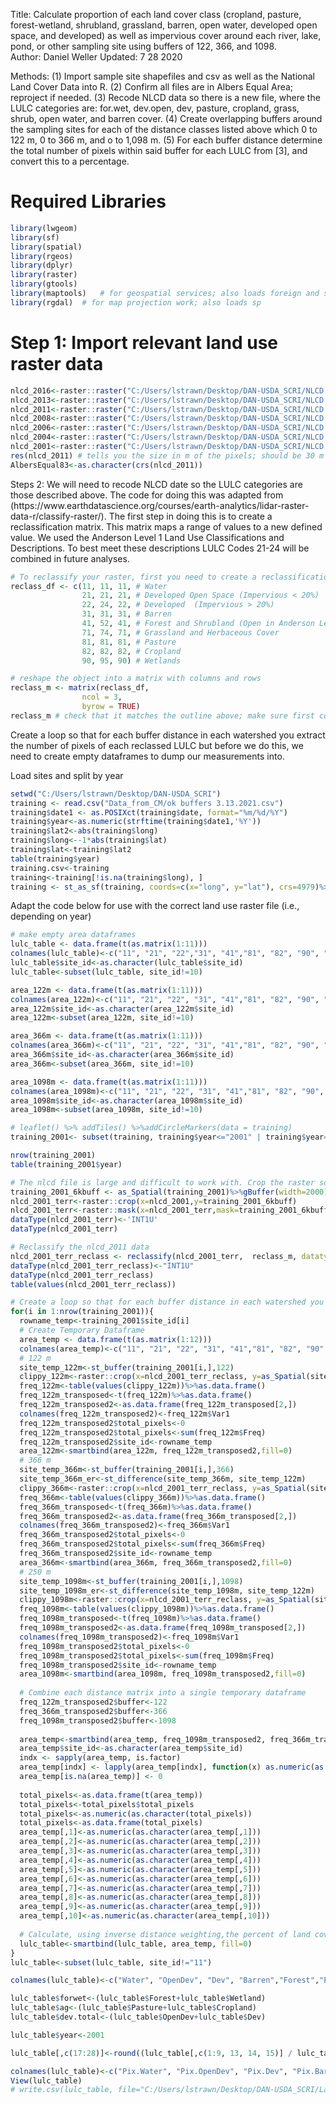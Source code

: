Title: Calculate proportion of each land cover class (cropland, pasture, forest-wetland, shrubland, grassland, barren, open water, developed open space, and developed) as well as impervious cover around each river, lake, pond, or other sampling site using buffers of 122, 366, and 1098.  
Author: Daniel Weller
Updated: 7 28 2020

Methods:
(1) Import sample site shapefiles and csv as well as the National Land Cover Data into R.
(2) Confirm all files are in Albers Equal Area; reproject if needed. 
(3) Recode NLCD data so there is a new file, where the LULC categories are: for.wet, dev.open, dev, pasture, cropland, grass, shrub, open water, and barren cover.
(4) Create overlapping buffers around the sampling sites for each of the distance classes listed above which 0 to 122 m, 0 to 366 m, and o to 1,098 m.
(5) For each buffer distance determine the total number of pixels within said buffer for each LULC from [3], and convert this to a percentage.

# Required Libraries
```{r}
library(lwgeom)
library(sf)
library(spatial)
library(rgeos)
library(dplyr)
library(raster)
library(gtools)
library(maptools)   # for geospatial services; also loads foreign and sp
library(rgdal)  # for map projection work; also loads sp
```

# Step 1: Import relevant land use raster data
```{r}
nlcd_2016<-raster::raster("C:/Users/lstrawn/Desktop/DAN-USDA_SCRI/NLCD Files/NLCD_2016_Land_Cover_L48_20190424.img")
nlcd_2013<-raster::raster("C:/Users/lstrawn/Desktop/DAN-USDA_SCRI/NLCD Files/NLCD_2013_Land_Cover_L48_20190424.img")
nlcd_2011<-raster::raster("C:/Users/lstrawn/Desktop/DAN-USDA_SCRI/NLCD Files/NLCD_2011_Land_Cover_L48_20190424.img")
nlcd_2008<-raster::raster("C:/Users/lstrawn/Desktop/DAN-USDA_SCRI/NLCD Files/NLCD_2008_Land_Cover_L48_20190424.img")
nlcd_2006<-raster::raster("C:/Users/lstrawn/Desktop/DAN-USDA_SCRI/NLCD Files/NLCD_2006_Land_Cover_L48_20190424.img")
nlcd_2004<-raster::raster("C:/Users/lstrawn/Desktop/DAN-USDA_SCRI/NLCD Files/NLCD_2004_Land_Cover_L48_20190424.img")
nlcd_2001<-raster::raster("C:/Users/lstrawn/Desktop/DAN-USDA_SCRI/NLCD Files/NLCD_2001_Land_Cover_L48_20190424.img")
res(nlcd_2011) # tells you the size in m of the pixels; should be 30 m by 30 m
AlbersEqual83<-as.character(crs(nlcd_2011))
```

Steps 2: We will need to recode NLCD date so the LULC categories are those described above. The code for doing this was adapted from (https://www.earthdatascience.org/courses/earth-analytics/lidar-raster-data-r/classify-raster/). The first step in doing this is to create a reclassification matrix. This matrix maps a range of values to a new defined value. We used the Anderson Level 1 Land Use Classifications and Descriptions. To best meet these descriptions LULC Codes 21-24 will be combined in future analyses. 
```{r}
# To reclassify your raster, first you need to create a reclassification matrix.
reclass_df <- c(11, 11, 11, # Water
                21, 21, 21, # Developed Open Space (Impervious < 20%)
                22, 24, 22, # Developed  (Impervious > 20%)
                31, 31, 31, # Barren
                41, 52, 41, # Forest and Shrubland (Open in Anderson Level I)
                71, 74, 71, # Grassland and Herbaceous Cover
                81, 81, 81, # Pasture 
                82, 82, 82, # Cropland 
                90, 95, 90) # Wetlands

# reshape the object into a matrix with columns and rows
reclass_m <- matrix(reclass_df,
                ncol = 3,
                byrow = TRUE)
reclass_m # check that it matches the outline above; make sure first column matches the first column
```
Create a loop so that for each buffer distance in each watershed you extract the number of pixels of each reclassed LULC but before we do this, we need to create empty dataframes to dump our measurements into.

Load sites and split by year
```{r}
setwd("C:/Users/lstrawn/Desktop/DAN-USDA_SCRI")
training <- read.csv("Data_from_CM/ok buffers 3.13.2021.csv")
training$date1 <- as.POSIXct(training$date, format="%m/%d/%Y")
training$year<-as.numeric(strftime(training$date1,'%Y'))
training$lat2<-abs(training$long)
training$long<--1*abs(training$lat)
training$lat<-training$lat2
table(training$year)
training.csv<-training
training<-training[!is.na(training$long), ]
training <- st_as_sf(training, coords=c(x="long", y="lat"), crs=4979)%>%st_transform(crs=AlbersEqual83)
```

Adapt the code below for use with the correct land use raster file (i.e., depending on year)
```{r}
# make empty area dataframes
lulc_table <- data.frame(t(as.matrix(1:11)))
colnames(lulc_table)<-c("11", "21", "22","31", "41","81", "82", "90", "71","site_id", "buffer")
lulc_table$site_id<-as.character(lulc_table$site_id)
lulc_table<-subset(lulc_table, site_id!=10)

area_122m <- data.frame(t(as.matrix(1:11)))
colnames(area_122m)<-c("11", "21", "22", "31", "41","81", "82", "90", "71","site_id", "buffer")
area_122m$site_id<-as.character(area_122m$site_id)
area_122m<-subset(area_122m, site_id!=10)

area_366m <- data.frame(t(as.matrix(1:11)))
colnames(area_366m)<-c("11", "21", "22", "31", "41","81", "82", "90", "71","site_id", "buffer")
area_366m$site_id<-as.character(area_366m$site_id)
area_366m<-subset(area_366m, site_id!=10)

area_1098m <- data.frame(t(as.matrix(1:11)))
colnames(area_1098m)<-c("11", "21", "22", "31", "41","81", "82", "90", "71","site_id", "buffer")
area_1098m$site_id<-as.character(area_1098m$site_id)
area_1098m<-subset(area_1098m, site_id!=10)

# leaflet() %>% addTiles() %>%addCircleMarkers(data = training)
training_2001<- subset(training, training$year<="2001" | training$year=="2002")

nrow(training_2001)
table(training_2001$year)

# The nlcd file is large and difficult to work with. Crop the raster so only area bounding the sampled watersheds is retained. I used the approach described in this stackoverflow chain (https://stackoverflow.com/questions/23073669/clipping-raster-using-shapefile-in-r-but-keeping-the-geometry-of-the-shapefile) with some modifications.
training_2001_6kbuff <- as_Spatial(training_2001)%>%gBuffer(width=2000)
nlcd_2001_terr<-raster::crop(x=nlcd_2001,y=training_2001_6kbuff)
nlcd_2001_terr<-raster::mask(x=nlcd_2001_terr,mask=training_2001_6kbuff)
dataType(nlcd_2001_terr)<-'INT1U'
dataType(nlcd_2001_terr)

# Reclassify the nlcd_2011 data
nlcd_2001_terr_reclass <- reclassify(nlcd_2001_terr,  reclass_m, datatype="INT1U")
dataType(nlcd_2001_terr_reclass)<-"INT1U"
dataType(nlcd_2001_terr_reclass)
table(values(nlcd_2001_terr_reclass))

# Create a loop so that for each buffer distance in each watershed you extract the number of pixels of each reclassed LULC.
for(i in 1:nrow(training_2001)){
  rowname_temp<-training_2001$site_id[i]
  # Create Temporary Dataframe
  area_temp <- data.frame(t(as.matrix(1:12)))
  colnames(area_temp)<-c("11", "21", "22", "31", "41","81", "82", "90" ,"71","total_pixels","site_id", "buffer")
  # 122 m 
  site_temp_122m<-st_buffer(training_2001[i,],122)
  clippy_122m<-raster::crop(x=nlcd_2001_terr_reclass, y=as_Spatial(site_temp_122m))%>%raster::mask(mask=as_Spatial(site_temp_122m))
  freq_122m<-table(values(clippy_122m))%>%as.data.frame()
  freq_122m_transposed<-t(freq_122m)%>%as.data.frame()
  freq_122m_transposed2<-as.data.frame(freq_122m_transposed[2,])
  colnames(freq_122m_transposed2)<-freq_122m$Var1 
  freq_122m_transposed2$total_pixels<-0
  freq_122m_transposed2$total_pixels<-sum(freq_122m$Freq)
  freq_122m_transposed2$site_id<-rowname_temp
  area_122m<-smartbind(area_122m, freq_122m_transposed2,fill=0)
  # 366 m 
  site_temp_366m<-st_buffer(training_2001[i,],366)
  site_temp_366m_er<-st_difference(site_temp_366m, site_temp_122m)
  clippy_366m<-raster::crop(x=nlcd_2001_terr_reclass, y=as_Spatial(site_temp_366m))%>%raster::mask(mask=as_Spatial(site_temp_366m_er))
  freq_366m<-table(values(clippy_366m))%>%as.data.frame()
  freq_366m_transposed<-t(freq_366m)%>%as.data.frame()
  freq_366m_transposed2<-as.data.frame(freq_366m_transposed[2,])
  colnames(freq_366m_transposed2)<-freq_366m$Var1 
  freq_366m_transposed2$total_pixels<-0
  freq_366m_transposed2$total_pixels<-sum(freq_366m$Freq)
  freq_366m_transposed2$site_id<-rowname_temp
  area_366m<-smartbind(area_366m, freq_366m_transposed2,fill=0)
  # 250 m 
  site_temp_1098m<-st_buffer(training_2001[i,],1098)
  site_temp_1098m_er<-st_difference(site_temp_1098m, site_temp_122m)
  clippy_1098m<-raster::crop(x=nlcd_2001_terr_reclass, y=as_Spatial(site_temp_1098m))%>%raster::mask(mask=as_Spatial(site_temp_1098m_er))
  freq_1098m<-table(values(clippy_1098m))%>%as.data.frame()
  freq_1098m_transposed<-t(freq_1098m)%>%as.data.frame()
  freq_1098m_transposed2<-as.data.frame(freq_1098m_transposed[2,])
  colnames(freq_1098m_transposed2)<-freq_1098m$Var1 
  freq_1098m_transposed2$total_pixels<-0
  freq_1098m_transposed2$total_pixels<-sum(freq_1098m$Freq)
  freq_1098m_transposed2$site_id<-rowname_temp
  area_1098m<-smartbind(area_1098m, freq_1098m_transposed2,fill=0)
  
  # Combine each distance matrix into a single temporary dataframe
  freq_122m_transposed2$buffer<-122
  freq_366m_transposed2$buffer<-366
  freq_1098m_transposed2$buffer<-1098
  
  area_temp<-smartbind(area_temp, freq_1098m_transposed2, freq_366m_transposed2,freq_122m_transposed2, fill=0)
  area_temp$site_id<-as.character(area_temp$site_id)
  indx <- sapply(area_temp, is.factor)
  area_temp[indx] <- lapply(area_temp[indx], function(x) as.numeric(as.character(x)))
  area_temp[is.na(area_temp)] <- 0
  
  total_pixels<-as.data.frame(t(area_temp))
  total_pixels<-total_pixels$total_pixels
  total_pixels<-as.numeric(as.character(total_pixels))
  total_pixels<-as.data.frame(total_pixels)
  area_temp[,1]<-as.numeric(as.character(area_temp[,1]))
  area_temp[,2]<-as.numeric(as.character(area_temp[,2]))
  area_temp[,3]<-as.numeric(as.character(area_temp[,3]))
  area_temp[,4]<-as.numeric(as.character(area_temp[,4]))
  area_temp[,5]<-as.numeric(as.character(area_temp[,5]))
  area_temp[,6]<-as.numeric(as.character(area_temp[,6]))
  area_temp[,7]<-as.numeric(as.character(area_temp[,7]))
  area_temp[,8]<-as.numeric(as.character(area_temp[,8]))
  area_temp[,9]<-as.numeric(as.character(area_temp[,9]))
  area_temp[,10]<-as.numeric(as.character(area_temp[,10]))
  
  # Calculate, using inverse distance weighting,the percent of land cover in the watershed with each lulc class. 
  lulc_table<-smartbind(lulc_table, area_temp, fill=0)
}
lulc_table<-subset(lulc_table, site_id!="11")

colnames(lulc_table)<-c("Water", "OpenDev", "Dev", "Barren","Forest","Pasture", "Cropland", "Wetland", "Grassland", "Total_Pixel","Site","Buffer") 

lulc_table$forwet<-(lulc_table$Forest+lulc_table$Wetland)
lulc_table$ag<-(lulc_table$Pasture+lulc_table$Cropland)
lulc_table$dev.total<-(lulc_table$OpenDev+lulc_table$Dev)

lulc_table$year<-2001

lulc_table[,c(17:28)]<-round((lulc_table[,c(1:9, 13, 14, 15)] / lulc_table[,10])*100, 2) 

colnames(lulc_table)<-c("Pix.Water", "Pix.OpenDev", "Pix.Dev", "Pix.Barren","Pix.Forest","Pix.Pasture", "Pix.Cropland", "Pix.Wetland", "Pix.Grassland","Total.Pixels","Site","Buffer",  "Pix.Forwet", "Pix.Ag", "Pix.DevTotal","Year","Prop.Water", "Prop.OpenDev", "Prop.Dev", "Prop.Barren","Prop.Forest","Prop.Pasture", "Prop.Cropland", "Prop.Wetland", "Prop.Grassland","Prop.Forwet", "Prop.Ag", "Prop.DevTotal") 
View(lulc_table)
# write.csv(lulc_table, file="C:/Users/lstrawn/Desktop/DAN-USDA_SCRI/Landuse_by_Dataset/OK3/Sites.Training.2001.csv")
```